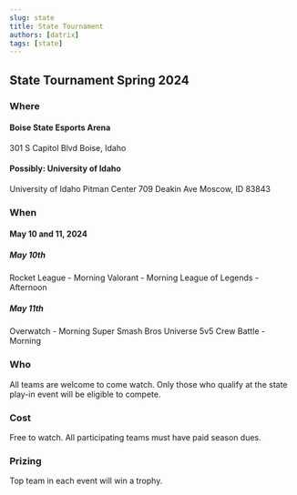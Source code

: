 ```yaml
---
slug: state
title: State Tournament
authors: [datrix]
tags: [state]
---
```


## State Tournament Spring 2024

### Where

#### Boise State Esports Arena

301 S Capitol Blvd
Boise, Idaho

#### Possibly: University of Idaho

University of Idaho Pitman Center
709 Deakin Ave
Moscow, ID 83843

### When

#### May 10 and 11, 2024

##### May 10th

Rocket League - Morning
Valorant - Morning
League of Legends - Afternoon

##### May 11th

Overwatch - Morning
Super Smash Bros Universe 5v5 Crew Battle - Morning

### Who

All teams are welcome to come watch. Only those who qualify at the state play-in event will be eligible to compete.

### Cost

Free to watch. All participating teams must have paid season dues.

### Prizing

Top team in each event will win a trophy.
